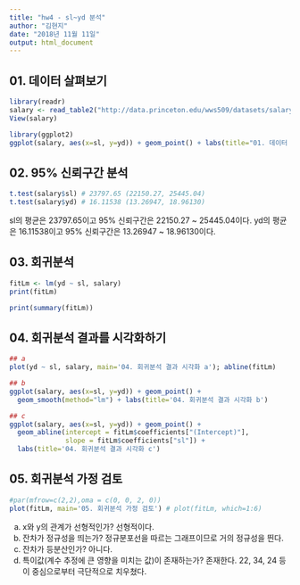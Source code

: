---
title: "hw4 - sl~yd 분석"
author: "김현지"
date: "2018년 11월 11일"
output: html_document
---

## 01. 데이터 살펴보기

```{r warning=FALSE}
library(readr)
salary <- read_table2("http://data.princeton.edu/wws509/datasets/salary.dat")
View(salary)

library(ggplot2)
ggplot(salary, aes(x=sl, y=yd)) + geom_point() + labs(title="01. 데이터 살펴보기")

```

## 02. 95% 신뢰구간 분석

```{r warning=FALSE}

t.test(salary$sl) # 23797.65 (22150.27, 25445.04)
t.test(salary$yd) # 16.11538 (13.26947, 18.96130)

```

sl의 평균은 23797.65이고 95% 신뢰구간은 22150.27 ~ 25445.04이다. yd의 평균은 16.11538이고 95% 신뢰구간은 13.26947 ~ 18.96130이다.


## 03. 회귀분석

```{r warning=FALSE}

fitLm <- lm(yd ~ sl, salary)
print(fitLm)

print(summary(fitLm))

```

## 04. 회귀분석 결과를 시각화하기

```{r warning=FALSE}

## a
plot(yd ~ sl, salary, main='04. 회귀분석 결과 시각화 a'); abline(fitLm)

## b
ggplot(salary, aes(x=sl, y=yd)) + geom_point() + 
  geom_smooth(method="lm") + labs(title='04. 회귀분석 결과 시각화 b')

## c
ggplot(salary, aes(x=sl, y=yd)) + geom_point() +
  geom_abline(intercept = fitLm$coefficients["(Intercept)"],
              slope = fitLm$coefficients["sl"]) + 
  labs(title='04. 회귀분석 결과 시각화 c')

```


## 05. 회귀분석 가정 검토
```{r warning=FALSE}

#par(mfrow=c(2,2),oma = c(0, 0, 2, 0))
plot(fitLm, main='05. 회귀분석 가정 검토') # plot(fitLm, which=1:6)

```

a. x와 y의 관계가 선형적인가? 선형적이다.
b. 잔차가 정규성을 띄는가? 정규분포선을 따르는 그래프이므로 거의 정규성을 띈다.
c. 잔차가 등분산인가? 아니다.
d. 특이값(계수 추정에 큰 영향을 미치는 값)이 존재하는가? 존재한다. 22, 34, 24 등이 중심으로부터 극단적으로 치우쳤다.


